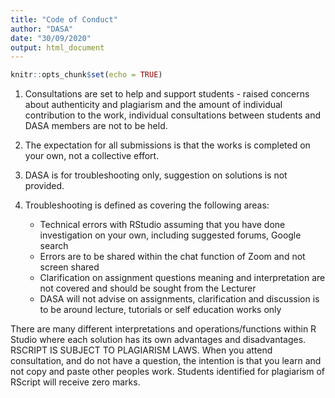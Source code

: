 ```yaml
---
title: "Code of Conduct"
author: "DASA"
date: "30/09/2020"
output: html_document
---
```


```r
knitr::opts_chunk$set(echo = TRUE)
```


1. Consultations are set to help and support students - raised concerns about authenticity and plagiarism and the amount of individual contribution to the work, individual consultations between students and DASA members are not to be held. 
2. The expectation for all submissions is that the works is completed on your own, not a collective effort.

3. DASA is for troubleshooting only, suggestion on solutions is not provided.

4. Troubleshooting is defined as covering the following areas:
    - Technical errors with RStudio assuming that you have done investigation on your own, including suggested forums, Google search
    - Errors are to be shared within the chat function of Zoom and not screen shared
    - Clarification on assignment questions meaning and interpretation are not covered and should be sought from the Lecturer
    - DASA will not advise on assignments, clarification and discussion is to be around lecture, tutorials or self education works only
    
There are many different interpretations and operations/functions within R Studio where each solution has its own advantages and disadvantages. RSCRIPT IS SUBJECT TO PLAGIARISM LAWS. When you attend consultation, and do not have a question, the intention is that you learn and not copy and paste other peoples work. Students identified for plagiarism of RScript will receive zero marks.